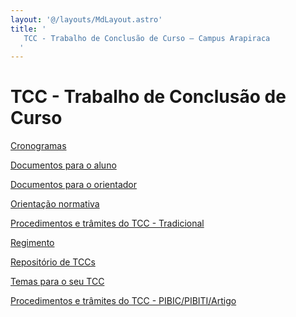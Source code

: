 ```yaml
---
layout: '@/layouts/MdLayout.astro'
title: '
   TCC - Trabalho de Conclusão de Curso — Campus Arapiraca
  '
---
```




TCC - Trabalho de Conclusão de Curso
====================================










[Cronogramas](/cpt/documentos/tcc/cronogramas)


[Documentos para o aluno](/cpt/documentos/tcc/modelos)


[Documentos para o orientador](/cpt/documentos/tcc/documentos-para-o-orientador)


[Orientação normativa](/cpt/documentos/tcc/tcc_orientacao_normativa_2016.pdf/view)


[Procedimentos e trâmites do TCC - Tradicional](/cpt/documentos/tcc/fluxograma_tcc.png/view)


[Regimento](/cpt/documentos/tcc/regimento.pdf/view)


[Repositório de TCCs](#)


[Temas para o seu TCC](/cpt/documentos/tcc/temas-para-o-seu-tcc)


[Procedimentos e trâmites do TCC - PIBIC/PIBITI/Artigo](/cpt/documentos/tcc/procedimentos-e-tramites-do-tcc-pibic-pibiti-artigo)











